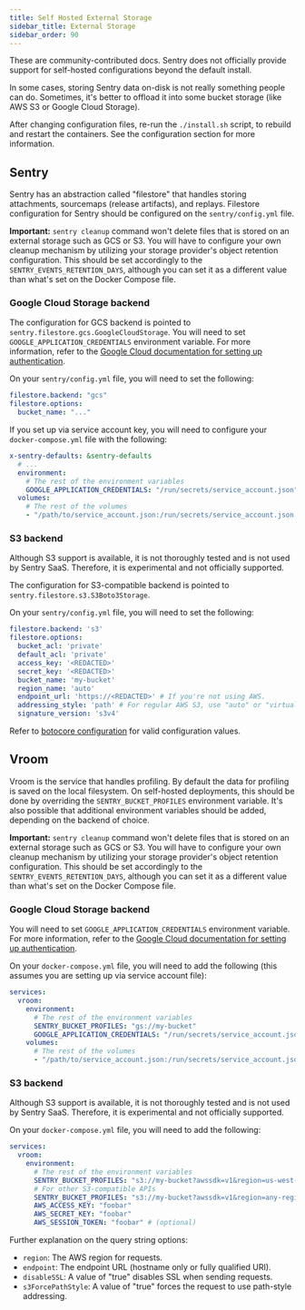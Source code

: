```yaml
---
title: Self Hosted External Storage
sidebar_title: External Storage
sidebar_order: 90
---
```


<Alert title="Important" level="warning">
    These are community-contributed docs. Sentry does not officially provide support for self-hosted configurations beyond the default install.
</Alert>

In some cases, storing Sentry data on-disk is not really something people can do. Sometimes, it's better to offload it into some bucket storage (like AWS S3 or Google Cloud Storage).

<Alert title="Note" level="info">
    After changing configuration files, re-run the <code>./install.sh</code> script, to rebuild and restart the containers. See the <Link to="/self-hosted/#configuration">configuration section</Link> for more information.
</Alert>

## Sentry

Sentry has an abstraction called "filestore" that handles storing attachments, sourcemaps (release artifacts), and replays. Filestore configuration for Sentry should be configured on the `sentry/config.yml` file.

**Important:** `sentry cleanup` command won't delete files that is stored on an external storage such as GCS or S3. You will have to configure your own cleanup mechanism by utilizing your storage provider's object retention configuration. This should be set accordingly to the `SENTRY_EVENTS_RETENTION_DAYS`, although you can set it as a different value than what's set on the Docker Compose file.

### Google Cloud Storage backend

The configuration for GCS backend is pointed to `sentry.filestore.gcs.GoogleCloudStorage`. You will need to set `GOOGLE_APPLICATION_CREDENTIALS` environment variable. For more information, refer to the [Google Cloud documentation for setting up authentication](https://cloud.google.com/storage/docs/reference/libraries#setting_up_authentication).

On your `sentry/config.yml` file, you will need to set the following:

```yaml
filestore.backend: "gcs"
filestore.options:
  bucket_name: "..."
```

If you set up via service account key, you will need to configure your `docker-compose.yml` file with the following:

```yaml
x-sentry-defaults: &sentry-defaults
  # ...
  environment:
    # The rest of the environment variables
    GOOGLE_APPLICATION_CREDENTIALS: "/run/secrets/service_account.json"
  volumes:
    # The rest of the volumes
    - "/path/to/service_account.json:/run/secrets/service_account.json:ro"
```

### S3 backend

<Alert title="Warning" level="warning">
  Although S3 support is available, it is not thoroughly tested and is not used by Sentry SaaS. Therefore, it is experimental and not officially supported.
</Alert>

The configuration for S3-compatible backend is pointed to `sentry.filestore.s3.S3Boto3Storage`.

On your `sentry/config.yml` file, you will need to set the following:

```yaml
filestore.backend: 's3'
filestore.options:
  bucket_acl: 'private'
  default_acl: 'private'
  access_key: '<REDACTED>'
  secret_key: '<REDACTED>'
  bucket_name: 'my-bucket'
  region_name: 'auto'
  endpoint_url: 'https://<REDACTED>' # If you're not using AWS.
  addressing_style: 'path' # For regular AWS S3, use "auto" or "virtual". For other S3-compatible API like MinIO or Ceph, use "path".
  signature_version: 's3v4'
```

Refer to [botocore configuration](https://botocore.amazonaws.com/v1/documentation/api/latest/reference/config.html) for valid configuration values.

## Vroom

Vroom is the service that handles profiling. By default the data for profiling is saved on the local filesystem. On self-hosted deployments, this should be done by overriding the `SENTRY_BUCKET_PROFILES` environment variable. It's also possible that additional environment variables should be added, depending on the backend of choice.

**Important:** `sentry cleanup` command won't delete files that is stored on an external storage such as GCS or S3. You will have to configure your own cleanup mechanism by utilizing your storage provider's object retention configuration. This should be set accordingly to the `SENTRY_EVENTS_RETENTION_DAYS`, although you can set it as a different value than what's set on the Docker Compose file.

### Google Cloud Storage backend

You will need to set `GOOGLE_APPLICATION_CREDENTIALS` environment variable. For more information, refer to the [Google Cloud documentation for setting up authentication](https://cloud.google.com/storage/docs/reference/libraries#setting_up_authentication).

On your `docker-compose.yml` file, you will need to add the following (this assumes you are setting up via service account file):

```yaml
services:
  vroom:
    environment:
      # The rest of the environment variables
      SENTRY_BUCKET_PROFILES: "gs://my-bucket"
      GOOGLE_APPLICATION_CREDENTIALS: "/run/secrets/service_account.json"
    volumes:
      # The rest of the volumes
      - "/path/to/service_account.json:/run/secrets/service_account.json:ro"
```

### S3 backend

<Alert title="Warning" level="warning">
  Although S3 support is available, it is not thoroughly tested and is not used by Sentry SaaS. Therefore, it is experimental and not officially supported.
</Alert>

On your `docker-compose.yml` file, you will need to add the following:

```yaml
services:
  vroom:
    environment:
      # The rest of the environment variables
      SENTRY_BUCKET_PROFILES: "s3://my-bucket?awssdk=v1&region=us-west-1&endpoint=amazonaws.com"
      # For other S3-compatible APIs
      SENTRY_BUCKET_PROFILES: "s3://my-bucket?awssdk=v1&region=any-region&endpoint=minio.yourcompany.com&s3ForcePathStyle=true&disableSSL"
      AWS_ACCESS_KEY: "foobar"
      AWS_SECRET_KEY: "foobar"
      AWS_SESSION_TOKEN: "foobar" # (optional)
```

Further explanation on the query string options:
- `region`: The AWS region for requests.
- `endpoint`: The endpoint URL (hostname only or fully qualified URI).
- `disableSSL`: A value of "true" disables SSL when sending requests.
- `s3ForcePathStyle`: A value of "true" forces the request to use path-style addressing.
